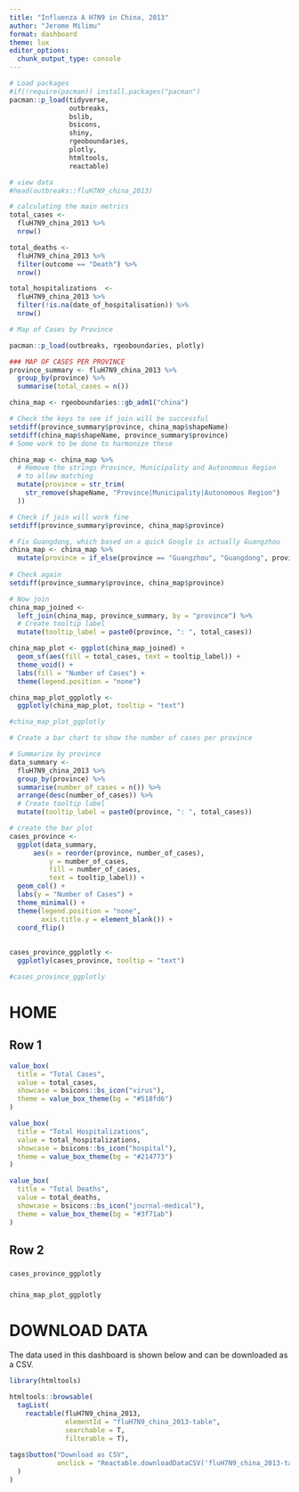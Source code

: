 ```yaml
---
title: "Influenza A H7N9 in China, 2013"
author: "Jerome Milimu"
format: dashboard
theme: lux
editor_options: 
  chunk_output_type: console
---
```


```r
# Load packages 
#if(!require(pacman)) install.packages("pacman")
pacman::p_load(tidyverse, 
               outbreaks, 
               bslib, 
               bsicons, 
               shiny, 
               rgeoboundaries, 
               plotly, 
               htmltools, 
               reactable)

# view data
#head(outbreaks::fluH7N9_china_2013)
```


```r
# calculating the main metrics 
total_cases <- 
  fluH7N9_china_2013 %>% 
  nrow() 

total_deaths <- 
  fluH7N9_china_2013 %>% 
  filter(outcome == "Death") %>% 
  nrow()

total_hospitalizations  <-  
  fluH7N9_china_2013 %>% 
  filter(!is.na(date_of_hospitalisation)) %>% 
  nrow()

```

```r

# Map of Cases by Province

pacman::p_load(outbreaks, rgeoboundaries, plotly)

### MAP OF CASES PER PROVINCE
province_summary <- fluH7N9_china_2013 %>% 
  group_by(province) %>% 
  summarise(total_cases = n()) 

china_map <- rgeoboundaries::gb_adm1("china")

# Check the keys to see if join will be successful
setdiff(province_summary$province, china_map$shapeName)
setdiff(china_map$shapeName, province_summary$province)
# Some work to be done to harmonize these

china_map <- china_map %>%
  # Remove the strings Province, Municipality and Autonomous Region 
  # to allow matching
  mutate(province = str_trim(
    str_remove(shapeName, "Province|Municipality|Autonomous Region")
  ))

# Check if join will work fine
setdiff(province_summary$province, china_map$province)

# Fix Guangdong, which based on a quick Google is actually Guangzhou
china_map <- china_map %>% 
  mutate(province = if_else(province == "Guangzhou", "Guangdong", province)) 
  
# Check again
setdiff(province_summary$province, china_map$province)

# Now join
china_map_joined <- 
  left_join(china_map, province_summary, by = "province") %>% 
  # Create tooltip label 
  mutate(tooltip_label = paste0(province, ": ", total_cases))

china_map_plot <- ggplot(china_map_joined) +
  geom_sf(aes(fill = total_cases, text = tooltip_label)) + 
  theme_void() +
  labs(fill = "Number of Cases") + 
  theme(legend.position = "none")

china_map_plot_ggplotly <- 
  ggplotly(china_map_plot, tooltip = "text")

```

```r
#china_map_plot_ggplotly
```


```r
# Create a bar chart to show the number of cases per province 

# Summarize by province
data_summary <- 
  fluH7N9_china_2013 %>% 
  group_by(province) %>% 
  summarise(number_of_cases = n()) %>% 
  arrange(desc(number_of_cases)) %>% 
  # Create tooltip label 
  mutate(tooltip_label = paste0(province, ": ", total_cases))

# create the bar plot
cases_province <- 
  ggplot(data_summary,
      aes(x = reorder(province, number_of_cases),
          y = number_of_cases,
          fill = number_of_cases, 
          text = tooltip_label)) +
  geom_col() +
  labs(y = "Number of Cases") +
  theme_minimal() +
  theme(legend.position = "none",
        axis.title.y = element_blank()) +
  coord_flip() 
  
  
cases_province_ggplotly <- 
  ggplotly(cases_province, tooltip = "text")
```

```r
#cases_province_ggplotly
```


# HOME 
## Row 1 {height="25%"}

```r
value_box(
  title = "Total Cases",
  value = total_cases,
  showcase = bsicons::bs_icon("virus"),
  theme = value_box_theme(bg = "#518fd6")
)
```

```r
value_box(
  title = "Total Hospitalizations",
  value = total_hospitalizations,
  showcase = bsicons::bs_icon("hospital"),
  theme = value_box_theme(bg = "#214773")
)
```

```r
value_box(
  title = "Total Deaths",
  value = total_deaths,
  showcase = bsicons::bs_icon("journal-medical"),
  theme = value_box_theme(bg = "#3f71ab")
)
```

## Row 2 {height="75%"}

###  {width="40%"}

```r
cases_province_ggplotly
```

###  {width="60%"}

```r
china_map_plot_ggplotly
```


# DOWNLOAD DATA

The data used in this dashboard is shown below and can be downloaded as a CSV.

```r
library(htmltools)

htmltools::browsable(
  tagList(
    reactable(fluH7N9_china_2013, 
              elementId = "fluH7N9_china_2013-table", 
              searchable = T, 
              filterable = T), 
    
tags$button("Download as CSV", 
            onclick = "Reactable.downloadDataCSV('fluH7N9_china_2013-table')")
  )
)
```

